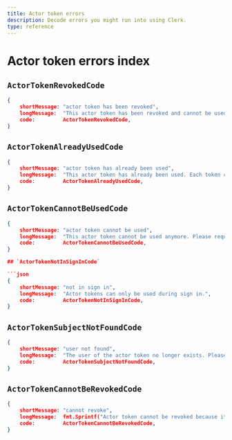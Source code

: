 ```yaml
---
title: Actor token errors
description: Decode errors you might run into using Clerk.
type: reference
---
```


# Actor token errors index

## `ActorTokenRevokedCode`

```json
{
    shortMessage: "actor token has been revoked",
    longMessage:  "This actor token has been revoked and cannot be used anymore.",
    code:         ActorTokenRevokedCode,
}
```

## `ActorTokenAlreadyUsedCode`

```json
{
    shortMessage: "actor token has already been used",
    longMessage:  "This actor token has already been used. Each token can only be used once.",
    code:         ActorTokenAlreadyUsedCode,
}
```

## `ActorTokenCannotBeUsedCode`

```json
{
    shortMessage: "actor token cannot be used",
    longMessage:  "This actor token cannot be used anymore. Please request a new one.",
    code:         ActorTokenCannotBeUsedCode,
}

## `ActorTokenNotInSignInCode`

```json
{
    shortMessage: "not in sign in",
    longMessage:  "Actor tokens can only be used during sign in.",
    code:         ActorTokenNotInSignInCode,
}
```

## `ActorTokenSubjectNotFoundCode`

```json
{
    shortMessage: "user not found",
    longMessage:  "The user of the actor token no longer exists. Please request a new one.",
    code:         ActorTokenSubjectNotFoundCode,
}
```

## `ActorTokenCannotBeRevokedCode`

```json
{
    shortMessage: "cannot revoke",
    longMessage:  fmt.Sprintf("Actor token cannot be revoked because its status is %s. Only pending tokens can be revoked.", status),
    code:         ActorTokenCannotBeRevokedCode,
}
```